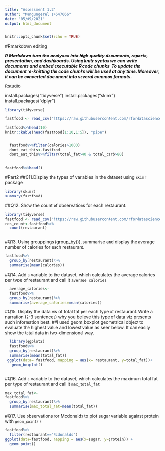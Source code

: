 ```yaml
---
title: "Assessment 1.2"
author: "Mungungerel s4647066"
date: "05/09/2021"
output: html_document
---
```


```r
knitr::opts_chunk$set(echo = TRUE)
```

#Rmarkdown editing

**_R Markdown turn the analyses into high quality documents, reports, presentation, and dashboards. Using knitr syntax we can write documents and embed executable R code chunks. To update the document re-knitting the code chunks will be used at any time. Moreover, it can be converted document into several common formats._**


[Rstudio](https://rmarkdown.rstudio.com/lesson-8.html)

install.packages("tidyverse")
install.packages("skimr")
install.packages("dplyr")

```r
library(tidyverse)
```



```r
fastfood <- read_csv("https://raw.githubusercontent.com/rfordatascience/tidytuesday/master/data/2018/2018-09-04/fastfood_calories.csv")

fastfood%>%head(10)
knitr::kable(head(fastfood[1:10,1:5]), "pipe")


  fastfood%>%filter(calories>1000)
  dont_eat_this<-fastfood
  dont_eat_this%>%filter(total_fat>40 & total_carb>80)
  
```


```r
fastfood%>%head()
```


#Part2
##Q11.Display the types of variables in the dataset using `skimr` package 
```r

library(skimr)
summary(fastfood)
```
##Q12. Show the count of observations for each restaurant.


```r
library(tidyverse)
fastfood <- read_csv("https://raw.githubusercontent.com/rfordatascience/tidytuesday/master/data/2018/2018-09-04/fastfood_calories.csv")
res_count<-fastfood%>%
  count(restaurant)  



```
#Q13. Using grouppings (group_by()), summarise and display the average number of calories for each restaurant.

```r

fastfood%>%
  group_by(restaurant)%>%
  summarise(mean(calories))

```

#Q14. Add a variable to the dataset, which calculates the average calories per type of restaurant and call it `average_calories`

```r
  average_calories<-
  fastfood%>%
  group_by(restaurant)%>%
  summarise(average_calories=mean(calories))
```


#Q15.  Display the data vis of total fat per each type of restaurant. Write a narration (2-3 sentences) why you believe this type of data viz presents such information best.
##I used geom_boxplot geometrical object to evaluate the highest value and lowest value as seen below. It can easily show the total data in two-dimensional way. 

```r
  library(ggplot2)
  fastfood%>%
  group_by(restaurant)%>%
  summarise(mean(total_fat))
 ggplot(data= fastfood, mapping = aes(x= restaurant, y=total_fat))+
   geom_boxplot()
 
```



#Q16. Add a variable to the dataset, which calculates the maximum total fat per type of restaurant and call it `max_total_fat`

  
```r
max_total_fat<-  
fastfood%>%
  group_by(restaurant)%>%
  summarise(max_total_fat=mean(total_fat))

```

#Q17. Use observations for Mcdonalds to plot sugar variable against protein with `geom_point()` 

```r
fastfood%>%
  filter(restaurant=="Mcdonalds") 
ggplot(data=fastfood, mapping = aes(x=sugar, y=protein)) +
  geom_point()

```

